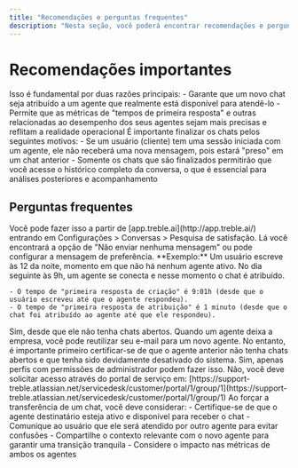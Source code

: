 ```yaml
---
title: "Recomendações e perguntas frequentes"
description: "Nesta seção, você poderá encontrar recomendações e perguntas frequentes sobre a plataforma de agentes do Treble."
---
```


# Recomendações importantes

<AccordionGroup>
  <Accordion title="Certifique-se de que seus agentes se coloquem como ativos quando estiverem disponíveis e inativos quando não estiverem.">
    Isso é fundamental por duas razões principais:
    - Garante que um novo chat seja atribuído a um agente que realmente está disponível para atendê-lo
    - Permite que as métricas de "tempos de primeira resposta" e outras relacionadas ao desempenho dos seus agentes sejam mais precisas e reflitam a realidade operacional
  </Accordion>
  
  <Accordion title="Certifique-se de que os chats sejam finalizados">
    É importante finalizar os chats pelos seguintes motivos:
    - Se um usuário (cliente) tem uma sessão iniciada com um agente, ele não receberá uma nova mensagem, pois estará "preso" em um chat anterior
    - Somente os chats que são finalizados permitirão que você acesse o histórico completo da conversa, o que é essencial para análises posteriores e acompanhamento
  </Accordion>
</AccordionGroup>

## Perguntas frequentes

<AccordionGroup>
  <Accordion title="Posso habilitar e desabilitar a pesquisa de satisfação para os agentes?">
    Você pode fazer isso a partir de [app.treble.ai](http://app.treble.ai/) entrando em Configurações > Conversas > Pesquisa de satisfação. Lá você encontrará a opção de "Não enviar nenhuma mensagem" ou pode configurar a mensagem de preferência.
  </Accordion>
  
  <Accordion title="Qual é a diferença entre 'primeira resposta de criação' e 'primeira resposta de atribuição'?">
    **Exemplo:** Um usuário escreve às 12 da noite, momento em que não há nenhum agente ativo. No dia seguinte às 9h, um agente se conecta e nesse momento o chat é atribuído.
    
    - O tempo de "primeira resposta de criação" é 9:01h (desde que o usuário escreveu até que o agente respondeu).
    - O tempo de "primeira resposta de atribuição" é 1 minuto (desde que o chat foi atribuído ao agente até que ele respondeu).
  </Accordion>
  
  <Accordion title="Posso excluir um agente?">
    Sim, desde que ele não tenha chats abertos.
  </Accordion>
  
  <Accordion title="O que acontece se um dos meus agentes deixar a empresa e eu quiser dar esse mesmo e-mail a um novo agente?">
    Quando um agente deixa a empresa, você pode reutilizar seu e-mail para um novo agente. No entanto, é importante primeiro certificar-se de que o agente anterior não tenha chats abertos e que tenha sido devidamente desativado do sistema.
  </Accordion>
  
  <Accordion title="É possível 'retirar' um chat de um agente ativo para passá-lo para outro?">
    Sim, apenas perfis com permissões de administrador podem fazer isso.
  </Accordion>
  
  <Accordion title="É possível retirar um chat de um agente inativo?">
    Não, você deve solicitar acesso através do portal de serviço em: [https://support-treble.atlassian.net/servicedesk/customer/portal/1/group/1](https://support-treble.atlassian.net/servicedesk/customer/portal/1/group/1)
  </Accordion>
  
  <Accordion title="Quais considerações ter ao forçar a transferência de um chat?">
    Ao forçar a transferência de um chat, você deve considerar:
    - Certifique-se de que o agente destinatário esteja ativo e disponível para receber o chat
    - Comunique ao usuário que ele será atendido por outro agente para evitar confusões
    - Compartilhe o contexto relevante com o novo agente para garantir uma transição tranquila
    - Considere o impacto nas métricas de ambos os agentes
  </Accordion>
</AccordionGroup> 